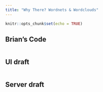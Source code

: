```yaml
---
title: "Why There? Wordnets & Wordclouds"
---
```


```r
knitr::opts_chunk$set(echo = TRUE)
```

## Brian's Code
```r

```

## UI draft
```r

```


## Server draft
```r

```

